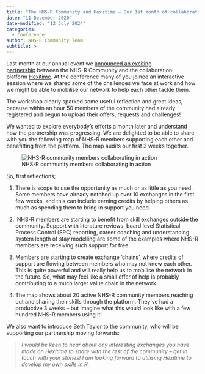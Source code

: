 ```yaml
---
title: "The NHS-R Community and Hexitime – Our 1st month of collaborating"
date: "11 December 2020"
date-modified: "12 July 2024"
categories:
  - Conference
author: NHS-R Community Team
subtitle: >
---
```


Last month at our annual event we [announced an exciting partnership](https://nhsrcommunity.com/blog/announcing-a-new-nhs-r-hexitime-partnership/) between the NHS-R Community and the collaboration platform [Hexitime](https://hexitime.com/). At the conference many of you joined an interactive session where we shared some of the challenges we face at work and how we might be able to mobilise our network to help each other tackle them.  

The workshop clearly sparked some useful reflection and great ideas, because within an hour 50 members of the community had already registered and begun to upload their offers, requests and challenges! 

We wanted to explore everybody’s efforts a month later and understand how the partnership was progressing. We are delighted to be able to share with you the following map of NHS-R members supporting each other and benefitting from the platform. The map audits our first 3 weeks together. 

![NHS-R community members collaborating in action](img/Hexitime-NHS-R-Map.png){fig-alt="Screenshot of cards with people's details with links between them where connections have been set up in Hexitime"}

So, first reflections;

1.  There is scope to use the opportunity as much or as little as you need. Some members have already notched up over 10 exchanges in the first few weeks, and this can include earning credits by helping others as much as spending them to bring in support you need. 

2.   NHS-R members are starting to benefit from skill exchanges outside the community. Support with literature reviews, board level Statistical Process Control (SPC) reporting, career coaching and understanding system length of stay modelling are some of the examples where NHS-R members are receiving such support for free. 

3.  Members are starting to create exchange ‘chains’, where credits of support are flowing between members who may not know each other. This is quite powerful and will really help us to mobilise the network in the future. So, what may feel like a small offer of help is probably contributing to a much larger value chain in the network.  

4.  The map shows about 20 active NHS-R community members reaching out and sharing their skills through the platform. They’ve had a productive 3 weeks – but imagine what this would look like with a few hundred NHS-R members using it!

We also want to introduce Beth Taylor to the community, who will be supporting our partnership moving forwards:

> *I would be keen to hear about any interesting exchanges you have made on Hexitime to share with the rest of the community – get in touch with your stories! I am looking forward to utilising Hexitime to develop my own skills in R.*

